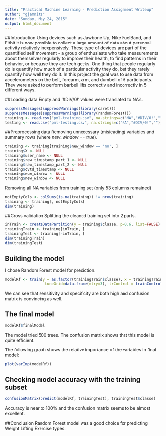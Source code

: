 ```yaml
---
title: "Practical Machine Learning - Prediction Assignment Writeup"
author: "gjamnitz"
date: "Sunday, May 24, 2015"
output: html_document
---
```


##Introduction
Using devices such as Jawbone Up, Nike FuelBand, and Fitbit it is now possible to collect a large amount of data about personal activity relatively inexpensively. These type of devices are part of the quantified self movement - a group of enthusiasts who take measurements about themselves regularly to improve their health, to find patterns in their behavior, or because they are tech geeks. One thing that people regularly do is quantify how much of a particular activity they do, but they rarely quantify how well they do it. In this project the goal was to use data from accelerometers on the belt, forearm, arm, and dumbell of 6 participants. They were asked to perform barbell lifts correctly and incorrectly in 5 different ways. 

##Loading data
Empty and '#DIV/0!' values were translated to NA's.
```r
suppressMessages(suppressWarnings(library(caret)))
suppressMessages(suppressWarnings(library(randomForest)))
training <- read.csv("pml-training.csv", na.strings=c("NA","#DIV/0!",""))
testing <- read.csv("pml-testing.csv", na.strings=c("NA","#DIV/0!",""))
```

##Preprocessing data
Removing unnecessary (misleading) variables and summary rows (where *new_window == true*).
```r
training <- training[training$new_window == 'no', ]
training$X <- NULL
training$user_name <- NULL
training$raw_timestamp_part_1 <- NULL
training$raw_timestamp_part_2 <- NULL
training$cvtd_timestamp <- NULL
training$num_window <- NULL
training$new_window <- NULL
```

Removing all NA variables from training set (only 53 columns remained)
```r
notEmptyCols <- colSums(is.na(training)) != nrow(training)
training <- training[, notEmptyCols]
dim(training)
```

##Cross validation 
Splitting the cleaned training set into 2 parts.
```r
inTrain <- createDataPartition(y = training$classe, p=0.6, list=FALSE)
trainingTrain <- training[inTrain, ]
trainingTest <- training[-inTrain, ]
dim(trainingTrain)
dim(trainingTest)
```

## Building the model
I chose Random Forest model for prediction.
```r
modelRf <- train(y = as.factor(trainingTrain$classe), x = trainingTrain[, -53], method = "rf",
                  tuneGrid=data.frame(mtry=3), trControl = trainControl(method="none"))

```
We can see that sensitivity and specificity are both high and confusion matrix is convincing as well.

## The final model
```r
modelRf$finalModel
```
The model tried 500 trees. The confusion matrix shows that this model is quite efficient.

The following graph shows the relative importance of the variables in final model:
```r
plot(varImp(modelRf))
```


## Checking model accuracy with the training subset
```r
confusionMatrix(predict(modelRf, trainingTest), trainingTest$classe)
```
Accuracy is near to 100% and the confusion matrix seems to be almost excellent.

##Conclusion
Random Forest model was a good choice for predicting Weight Lifting Exercise types. 
